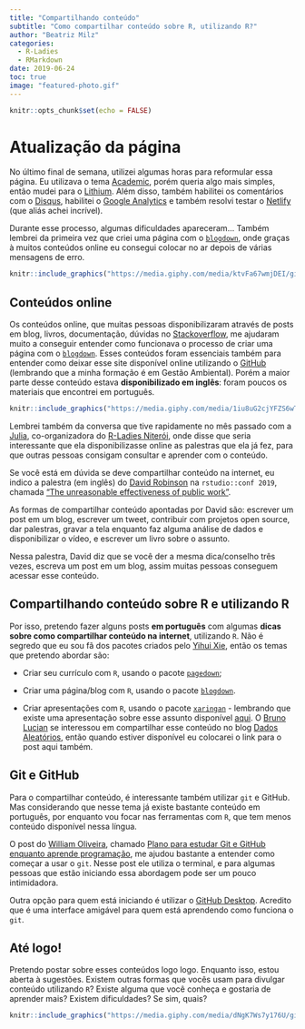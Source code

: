 ```yaml
---
title: "Compartilhando conteúdo"
subtitle: "Como compartilhar conteúdo sobre R, utilizando R?"
author: "Beatriz Milz"
categories:
  - R-Ladies
  - RMarkdown
date: 2019-06-24
toc: true
image: "featured-photo.gif"
---
```


```r
knitr::opts_chunk$set(echo = FALSE)
```

# Atualização da página

No último final de semana, utilizei algumas horas para reformular essa página.
Eu utilizava o tema [Academic](https://themes.gohugo.io/academic/), porém queria algo mais simples, então mudei para o [Lithium](https://themes.gohugo.io/hugo-lithium-theme/).
Além disso, também habilitei os comentários com o [Disqus](https://disqus.com/), habilitei o [Google Analytics](https://analytics.google.com/analytics/web/) e também resolvi testar o [Netlify](https://netlify.com/) (que aliás achei incrível).

Durante esse processo, algumas dificuldades apareceram... Também lembrei da primeira vez que criei uma página com o [`blogdown`](https://github.com/rstudio/blogdown), onde graças à muitos conteúdos online eu consegui colocar no ar depois de várias mensagens de erro.

```r
knitr::include_graphics("https://media.giphy.com/media/ktvFa67wmjDEI/giphy.gif")
```

## Conteúdos online

Os conteúdos online, que muitas pessoas disponibilizaram através de posts em blog, livros, documentação, dúvidas no [Stackoverflow](https://pt.stackoverflow.com/), me ajudaram muito a conseguir entender como funcionava o processo de criar uma página com o [`blogdown`](https://github.com/rstudio/blogdown).
Esses conteúdos foram essenciais também para entender como deixar esse site disponível online utilizando o [GitHub](https://github.com) (lembrando que a minha formação é em Gestão Ambiental).
Porém a maior parte desse conteúdo estava **disponibilizado em inglês**: foram poucos os materiais que encontrei em português.

```r
knitr::include_graphics("https://media.giphy.com/media/1iu8uG2cjYFZS6wTxv/giphy.gif")
```

Lembrei também da conversa que tive rapidamente no mês passado com a [Julia](https://github.com/JuliaHellenFerreira), co-organizadora do [R-Ladies Niterói](https://www.meetup.com/pt-BR/rladies-niteroi/), onde disse que seria interessante que ela disponibilizasse online as palestras que ela já fez, para que outras pessoas consigam consultar e aprender com o conteúdo.

Se você está em dúvida se deve compartilhar conteúdo na internet, eu indico a palestra (em inglês) do [David Robinson](http://varianceexplained.org/about/) na `rstudio::conf 2019`, chamada ["The unreasonable effectiveness of public work"](https://resources.rstudio.com/rstudio-conf-2019/the-unreasonable-effectiveness-of-public-work).

As formas de compartilhar conteúdo apontadas por David são: escrever um post em um blog, escrever um tweet, contribuir com projetos open source, dar palestras, gravar a tela enquanto faz alguma análise de dados e disponibilizar o vídeo, e escrever um livro sobre o assunto.

Nessa palestra, David diz que se você der a mesma dica/conselho três vezes, escreva um post em um blog, assim muitas pessoas conseguem acessar esse conteúdo.

<!-- # ```{r echo=FALSE, fig.align='center', out.width="100%"} -->

<!-- # blogdown::shortcode('tweet', '928447584712253440') -->

<!-- # ``` -->

## Compartilhando conteúdo sobre R e utilizando R

Por isso, pretendo fazer alguns posts **em português** com algumas **dicas sobre como compartilhar conteúdo na internet**, utilizando `R`.
Não é segredo que eu sou fã dos pacotes criados pelo [Yihui Xie](https://yihui.name), então os temas que pretendo abordar são:

-   Criar seu currículo com `R`, usando o pacote [`pagedown`](https://github.com/rstudio/pagedown);

-   Criar uma página/blog com `R`, usando o pacote [`blogdown`](https://github.com/rstudio/blogdown).

-   Criar apresentações com `R`, usando o pacote [`xaringan`](https://github.com/yihui/xaringan) - lembrando que existe uma apresentação sobre esse assunto disponível [aqui](http://beatrizmilz.com/slides/).
    O [Bruno Lucian](https://github.com/brunolucian) se interessou em compartilhar esse conteúdo no blog [Dados Aleatórios](https://www.dadosaleatorios.com.br/), então quando estiver disponível eu colocarei o link para o post aqui também.

## Git e GitHub

Para o compartilhar conteúdo, é interessante também utilizar `git` e GitHub.
Mas considerando que nesse tema já existe bastante conteúdo em português, por enquanto vou focar nas ferramentas com `R`, que tem menos conteúdo disponível nessa língua.

O post do [William Oliveira](https://woliveiras.com.br/), chamado [Plano para estudar Git e GitHub enquanto aprende programação](https://medium.com/trainingcenter/plano-para-estudar-git-e-github-enquanto-aprende-programa%C3%A7%C3%A3o-f5d5f986f459), me ajudou bastante a entender como começar a usar o `git`.
Nesse post ele utiliza o terminal, e para algumas pessoas que estão iniciando essa abordagem pode ser um pouco intimidadora.

Outra opção para quem está iniciando é utilizar o [GitHub Desktop](https://desktop.github.com/).
Acredito que é uma interface amigável para quem está aprendendo como funciona o `git`.

## Até logo!

Pretendo postar sobre esses conteúdos logo logo.
Enquanto isso, estou aberta à sugestões.
Existem outras formas que vocês usam para divulgar conteúdo utilizando `R`?
Existe alguma que você conheça e gostaria de aprender mais?
Existem dificuldades?
Se sim, quais?

```r
knitr::include_graphics("https://media.giphy.com/media/dNgK7Ws7y176U/giphy.gif")
```
